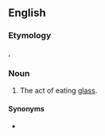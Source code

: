 ==English==

===Etymology===
{{etyl|grc|en}}, {{confix|en|hyalo|phagy}}

===Noun===
{{en-noun|-}}
{{wikipedia}}
# The act of eating [[glass]].

====Synonyms====
* {{l|en|hyalophagia}}